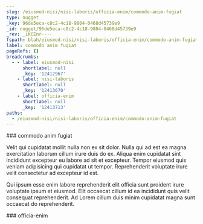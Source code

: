 ```yaml
---
slug: /eiusmod-nisi/nisi-laboris/officia-enim/commodo-anim-fugiat
type: nugget
_key: 96de5eca-c8c2-4c18-9804-0468d45739e9
_id: nugget/96de5eca-c8c2-4c18-9804-0468d45739e9
_rev: _iKCEnr----
fspath: blah/eiusmod-nisi/nisi-laboris/officia-enim/commodo-anim-fugiat.md
label: commodo anim fugiat
pageRefs: {}
breadcrumbs:
  - - label: eiusmod-nisi
      shortlabel: null
      _key: '12412967'
    - label: nisi-laboris
      shortlabel: null
      _key: '12413670'
    - label: officia-enim
      shortlabel: null
      _key: '12413713'
paths:
  - /eiusmod-nisi/nisi-laboris/officia-enim/commodo-anim-fugiat
---
```


<NuggetArea>
<Nugget slug="/eiusmod-nisi/nisi-laboris/officia-enim/commodo-anim-fugiat" type="nugget" _key="96de5eca-c8c2-4c18-9804-0468d45739e9" _id="nugget/96de5eca-c8c2-4c18-9804-0468d45739e9" _rev="_iKCEnr----" fspath="blah/eiusmod-nisi/nisi-laboris/officia-enim/commodo-anim-fugiat.md" label="commodo anim fugiat" paths="/eiusmod-nisi/nisi-laboris/officia-enim/commodo-anim-fugiat">
<NuggetBody>
### commodo anim fugiat

Velit qui cupidatat mollit nulla non ex sit dolor. Nulla qui ad est ea magna exercitation laborum cillum irure duis do ex. Aliqua enim cupidatat sint incididunt excepteur eu labore ad sit et excepteur. Tempor eiusmod quis veniam adipisicing qui cupidatat ut tempor. Reprehenderit voluptate irure velit consectetur ad excepteur id est.

Qui ipsum esse enim labore reprehenderit elit officia sunt proident irure voluptate ipsum et eiusmod. Elit occaecat cillum id ea incididunt quis velit consequat reprehenderit. Ad Lorem cillum duis minim cupidatat magna sunt occaecat do reprehenderit.

</NuggetBody>
<Breadcrumbs>
<Crumbs>
<Crumb _key="12412967" label="eiusmod-nisi" /><Crumb _key="12413670" label="nisi-laboris" /><Crumb _key="12413713" label="officia-enim" />
</Crumbs>
</Breadcrumbs>
</Nugget>

<NuggetsInbound>
</NuggetsInbound>
<NuggetsOutbound>
</NuggetsOutbound>
</NuggetArea>
<PassagesInbound>
<Passage direction="inbound" type="passage" _key="12413713" _id="passage/12413713" _rev="_iKCEnq6--A" label="officia-enim" passage="officia-enim" fspath="blah/eiusmod-nisi/nisi-laboris/officia-enim" paths="/eiusmod-nisi/nisi-laboris/officia-enim" slug="/eiusmod-nisi/nisi-laboris/officia-enim">
<NuggetBody>
### officia-enim

</NuggetBody>
<Breadcrumbs>
<Crumbs>
<Crumb _key="12412967" label="eiusmod-nisi" /><Crumb _key="12413670" label="nisi-laboris" />
</Crumbs>
</Breadcrumbs>
</Passage>

</PassagesInbound>
<PassagesOutbound>
</PassagesOutbound>